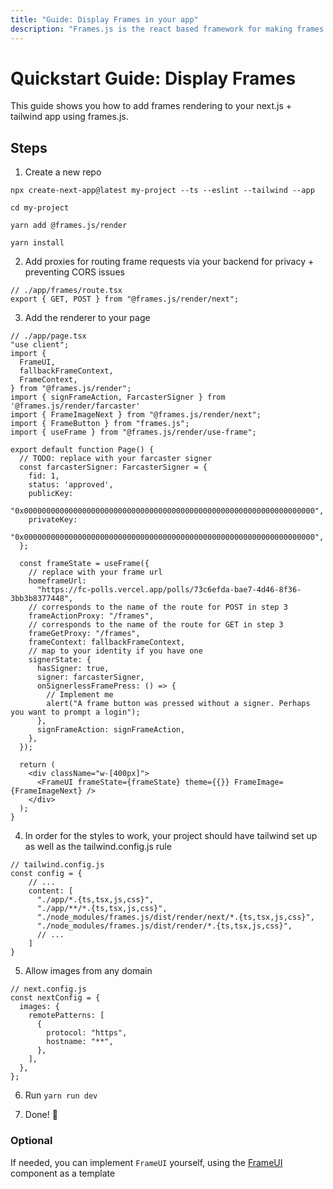 ```yaml
---
title: "Guide: Display Frames in your app"
description: "Frames.js is the react based framework for making frames. Debugger included."
---
```


# Quickstart Guide: Display Frames

This guide shows you how to add frames rendering to your next.js + tailwind app using frames.js.

## Steps

1. Create a new repo

`npx create-next-app@latest my-project --ts --eslint --tailwind --app`

`cd my-project`

`yarn add @frames.js/render`

`yarn install`

2. Add proxies for routing frame requests via your backend for privacy + preventing CORS issues
```tsx filename="// ./app/frames/route.tsx"
// ./app/frames/route.tsx
export { GET, POST } from "@frames.js/render/next";
```

3. Add the renderer to your page

```tsx filename="// ./app/page.tsx"
// ./app/page.tsx
"use client";
import {
  FrameUI,
  fallbackFrameContext,
  FrameContext,
} from "@frames.js/render";
import { signFrameAction, FarcasterSigner } from '@frames.js/render/farcaster'
import { FrameImageNext } from "@frames.js/render/next";
import { FrameButton } from "frames.js";
import { useFrame } from "@frames.js/render/use-frame";

export default function Page() {
  // TODO: replace with your farcaster signer
  const farcasterSigner: FarcasterSigner = {
    fid: 1,
    status: 'approved',
    publicKey:
      "0x00000000000000000000000000000000000000000000000000000000000000000",
    privateKey:
      "0x00000000000000000000000000000000000000000000000000000000000000000",
  };
  
  const frameState = useFrame({
    // replace with your frame url
    homeframeUrl:
      "https://fc-polls.vercel.app/polls/73c6efda-bae7-4d46-8f36-3bb3b8377448",
    // corresponds to the name of the route for POST in step 3
    frameActionProxy: "/frames",
    // corresponds to the name of the route for GET in step 3
    frameGetProxy: "/frames",
    frameContext: fallbackFrameContext,
    // map to your identity if you have one
    signerState: {
      hasSigner: true,
      signer: farcasterSigner,
      onSignerlessFramePress: () => {
        // Implement me
        alert("A frame button was pressed without a signer. Perhaps you want to prompt a login");
      },
      signFrameAction: signFrameAction,
    },
  });

  return (
    <div className="w-[400px]">
      <FrameUI frameState={frameState} theme={{}} FrameImage={FrameImageNext} />
    </div>
  );
}

```

4. In order for the styles to work, your project should have tailwind set up as well as the tailwind.config.js rule

```tsx filename="// tailwind.config.js"
// tailwind.config.js
const config = {
    // ...
    content: [
      "./app/*.{ts,tsx,js,css}",
      "./app/**/*.{ts,tsx,js,css}",
      "./node_modules/frames.js/dist/render/next/*.{ts,tsx,js,css}",
      "./node_modules/frames.js/dist/render/*.{ts,tsx,js,css}",
      // ...
    ]
}
```

5. Allow images from any domain

```tsx filename="// next.config.js"
// next.config.js
const nextConfig = {
  images: {
    remotePatterns: [
      {
        protocol: "https",
        hostname: "**",
      },
    ],
  },
};
```

6. Run `yarn run dev`

7. Done! 🎉


### Optional

If needed, you can implement `FrameUI` yourself, using the [FrameUI](https://github.com/framesjs/frames.js/blob/main/packages/frames.js/src/render/frame-ui.tsx) component as a template